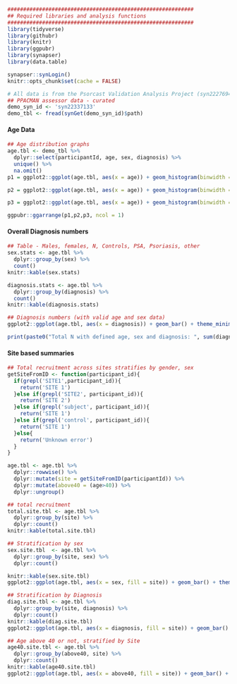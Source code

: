 ```r
###########################################################
## Required libraries and analysis functions
###########################################################
library(tidyverse)
library(githubr)
library(knitr)
library(ggpubr)
library(synapser)
library(data.table)

synapser::synLogin()
knitr::opts_chunk$set(cache = FALSE)
```


```r
# All data is from the Psorcast Validation Analysis Project (syn22276946)
## PPACMAN assessor data - curated
demo_syn_id <- 'syn22337133'
demo_tbl <- fread(synGet(demo_syn_id)$path)
```


#### Age Data
```r

## Age distribution graphs
age.tbl <- demo_tbl %>% 
  dplyr::select(participantId, age, sex, diagnosis) %>% 
  unique() %>% 
  na.omit()
p1 = ggplot2::ggplot(age.tbl, aes(x = age)) + geom_histogram(binwidth = 5, position = 'dodge') + theme_minimal() + ggtitle('Age (5 yr binwidth)')

p2 = ggplot2::ggplot(age.tbl, aes(x = age)) + geom_histogram(binwidth = 5, position = 'dodge') + facet_wrap(~sex)+theme_minimal() + ggtitle('Age (5 yr binwidth)')

p3 = ggplot2::ggplot(age.tbl, aes(x = age)) + geom_histogram(binwidth = 5, position = 'dodge') + facet_wrap(~diagnosis)+theme_minimal() + ggtitle('Age stratified by Diagnosis (5 yr binwidth)')

ggpubr::ggarrange(p1,p2,p3, ncol = 1)
```

#### Overall Diagnosis numbers
```r

## Table - Males, females, N, Controls, PSA, Psoriasis, other
sex.stats <- age.tbl %>% 
  dplyr::group_by(sex) %>% 
  count() 
knitr::kable(sex.stats)

diagnosis.stats <- age.tbl %>% 
  dplyr::group_by(diagnosis) %>% 
  count()
knitr::kable(diagnosis.stats)

## Diagnosis numbers (with valid age and sex data)
ggplot2::ggplot(age.tbl, aes(x = diagnosis)) + geom_bar() + theme_minimal() 

print(paste0("Total N with defined age, sex and diagnosis: ", sum(diagnosis.stats$n, na.rm = T)))
```

#### Site based summaries
```r

## Total recruitment across sites stratifies by gender, sex
getSiteFromID <- function(participant_id){
  if(grepl('SITE1',participant_id)){
    return('SITE 1')
  }else if(grepl('SITE2', participant_id)){
    return('SITE 2')
  }else if(grepl('subject', participant_id)){
    return('SITE 1')
  }else if(grepl('control', participant_id)){
    return('SITE 1')
  }else{
    return('Unknown error')
  }
}

age.tbl <- age.tbl %>% 
  dplyr::rowwise() %>% 
  dplyr::mutate(site = getSiteFromID(participantId)) %>% 
  dplyr::mutate(above40 = (age>40)) %>% 
  dplyr::ungroup()

## total recruitment
total.site.tbl <- age.tbl %>% 
  dplyr::group_by(site) %>% 
  dplyr::count()
knitr::kable(total.site.tbl)

## Stratification by sex
sex.site.tbl  <- age.tbl %>% 
  dplyr::group_by(site, sex) %>% 
  dplyr::count()

knitr::kable(sex.site.tbl)
ggplot2::ggplot(age.tbl, aes(x = sex, fill = site)) + geom_bar() + theme_cleveland()

## Stratification by Diagnosis
diag.site.tbl <- age.tbl %>% 
  dplyr::group_by(site, diagnosis) %>% 
  dplyr::count()
knitr::kable(diag.site.tbl)
ggplot2::ggplot(age.tbl, aes(x = diagnosis, fill = site)) + geom_bar() + theme_cleveland()

## Age above 40 or not, stratified by Site
age40.site.tbl <- age.tbl %>% 
  dplyr::group_by(above40, site) %>% 
  dplyr::count()
knitr::kable(age40.site.tbl)
ggplot2::ggplot(age.tbl, aes(x = above40, fill = site)) + geom_bar() + theme_cleveland()
```
